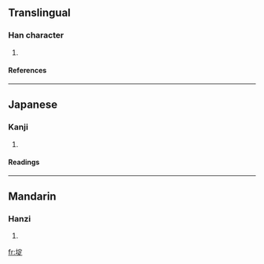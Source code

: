 ==Translingual==
===Han character===
{{Han char|rn=32|rad=土|as=08|sn=11|four=|canj=土十一人 (GJMO)}}
# {{defn|Han}}
====References====
{{Han ref|kx=0230.160|dkj=05157|dj=0466.260|hdz=10458.030|uh=57DE|ud=22494}}
----
==Japanese==
===Kanji===
{{ja-kanji|grade=|rs=土08}}
# {{defn|Japanese}} 
====Readings====
{{ja-readings|on=[[てい]] (tei)|kun=[[つつみ]] (tsutsumi)}}
----
==Mandarin==
===Hanzi===
{{cmn-hanzi|pin=[[dǐ]] ([[di3]])|wg=ti<sup>3</sup>}}
# {{defn|Mandarin}}

[[fr:埞]]